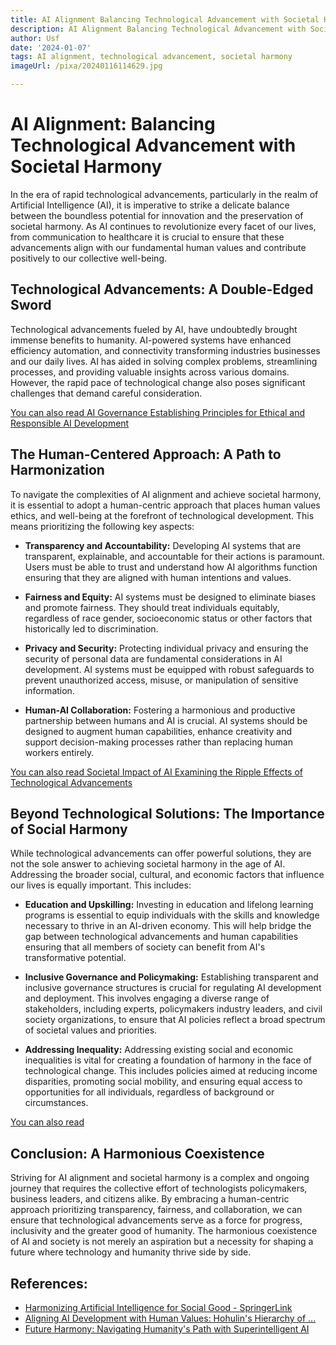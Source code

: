 ```yaml
---
title: AI Alignment Balancing Technological Advancement with Societal Harmony
description: AI Alignment Balancing Technological Advancement with Societal Harmony
author: Usf
date: '2024-01-07'
tags: AI alignment, technological advancement, societal harmony
imageUrl: /pixa/20240116114629.jpg

---
```

# AI Alignment: Balancing Technological Advancement with Societal Harmony

In the era of rapid technological advancements, particularly in the realm of Artificial Intelligence (AI), it is  imperative to strike  a delicate balance between the  boundless potential for innovation and the preservation of  societal harmony. As  AI continues to revolutionize every facet of our lives, from communication to healthcare it is crucial to ensure that these advancements align with our fundamental human values and contribute positively to our  collective well-being.


## Technological  Advancements: A Double-Edged Sword

Technological advancements fueled by  AI, have undoubtedly brought immense benefits  to humanity. AI-powered systems have enhanced efficiency automation,  and connectivity transforming industries businesses and our daily lives. AI has  aided  in solving complex  problems, streamlining processes, and providing valuable insights across various domains. However, the rapid pace of technological change also poses significant challenges that demand careful consideration.


[You  can also  read  AI  Governance Establishing Principles for Ethical and Responsible AI Development](AI%20Governance%20Establishing%20Principles%20for%20Ethical%20and%20Responsible%20AI%20Development)


## The Human-Centered Approach: A Path to Harmonization

To navigate the complexities of  AI alignment and achieve societal harmony,  it  is  essential to adopt a human-centric approach that places human values ethics, and well-being at the forefront of  technological development. This means prioritizing the following key aspects:

- **Transparency and Accountability:** Developing AI systems that  are transparent, explainable, and accountable for their actions is paramount. Users must be  able to trust and understand how AI algorithms  function ensuring  that they are aligned with human  intentions and values.

- **Fairness and Equity:** AI systems must be designed to eliminate biases and promote fairness. They should treat individuals equitably, regardless of race gender,  socioeconomic status or other factors that historically led to  discrimination.

- **Privacy and Security:** Protecting individual privacy and ensuring the security of personal data are fundamental considerations in AI development. AI systems must be  equipped  with robust safeguards to prevent unauthorized access, misuse, or manipulation  of sensitive information.

-  **Human-AI Collaboration:** Fostering a harmonious and  productive partnership  between humans and AI is crucial. AI systems should be  designed to augment human capabilities,  enhance creativity and support decision-making processes rather  than replacing human  workers entirely.


[You can also read Societal Impact of AI Examining the Ripple Effects of Technological Advancements](Societal%20Impact%20of%20AI%20Examining%20the%20Ripple%20Effects%20of%20Technological%20Advancements)


## Beyond Technological Solutions: The Importance of Social Harmony

While technological advancements can offer powerful  solutions, they are not the sole  answer to achieving societal harmony  in the age of  AI. Addressing the broader social, cultural, and economic factors  that influence our lives is equally important. This includes:

- **Education and Upskilling:** Investing in  education and lifelong learning  programs is essential  to equip individuals with the skills and knowledge necessary to thrive in an AI-driven economy. This will help bridge the gap between  technological advancements and  human capabilities ensuring that all members of society  can benefit from AI's transformative potential.

- **Inclusive  Governance and Policymaking:** Establishing transparent and inclusive  governance structures is crucial for regulating AI development and deployment. This involves engaging a diverse range of stakeholders, including experts, policymakers industry leaders, and  civil society organizations, to ensure that  AI policies reflect a broad spectrum of societal values  and priorities.

- **Addressing Inequality:** Addressing existing social and economic inequalities is vital for creating a foundation of harmony in the face of technological change. This includes policies aimed at reducing income disparities,  promoting social mobility, and ensuring equal access to opportunities for all individuals, regardless of background or circumstances.


[You can also read ]()


## Conclusion: A Harmonious Coexistence

Striving for AI alignment and societal harmony is a complex  and ongoing journey that requires the collective effort of technologists policymakers, business leaders, and  citizens alike. By embracing a human-centric approach prioritizing transparency, fairness, and collaboration, we can ensure that technological  advancements serve as a force for progress,  inclusivity and the  greater good of humanity. The harmonious coexistence of  AI and society is not merely an aspiration but a necessity for shaping a future where technology and humanity thrive  side by side.

## References:
- [Harmonizing Artificial Intelligence for Social Good - SpringerLink](https://link.springer.com/article/10.1007/s13347-020-00421-8)
- [Aligning AI Development with Human Values: Hohulin's Hierarchy of ...](https://www.linkedin.com/pulse/aligning-ai-development-human-values-hohulins-meets-maslows-hohulin)
- [Future Harmony: Navigating Humanity's Path with Superintelligent AI](https://artofgreenpath.com/future-harmony-superintelligent-ai/)
